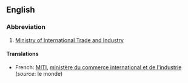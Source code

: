{{also|miti}}
==English==

===Abbreviation===
{{wikipedia}}
{{infl|en|abbreviation}}

# [[Ministry of International Trade and Industry]]

====Translations====

* French: [[MITI]], [[ministère du commerce international et de l'industrie]] (''source'': le monde)